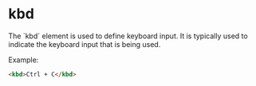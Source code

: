 
# kbd
<Separator />
The `kbd` element is used to define keyboard input. It is typically used to indicate the keyboard input that is being used.

Example:
```html
<kbd>Ctrl + C</kbd>
```
